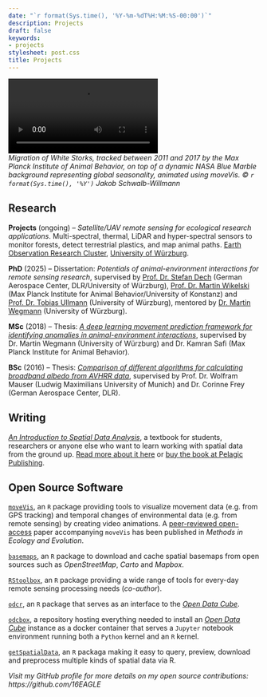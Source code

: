 ```yaml
---
date: "`r format(Sys.time(), '%Y-%m-%dT%H:%M:%S-00:00')`"
description: Projects
draft: false
keywords:
- projects
stylesheet: post.css
title: Projects
---
```


<video autoplay controls loop>
   <source src="/vid/projects.webm" type="video/webm">
   <source src="/vid/projects.mp4" type="video/mp4">
   <source src="/vid/projects.mov" type="video/mov">
</video>
<figcaption>*Migration of White Storks, tracked between 2011 and 2017 by the Max Planck Institute of Animal Behavior, on top of a dynamic NASA Blue Marble background representing global seasonality, animated using moveVis. © `r format(Sys.time(), '%Y')` Jakob Schwalb-Willmann*</figcaption>

## Research

**Projects** (ongoing) – *Satellite/UAV remote sensing for ecological research applications*. Multi-spectral, thermal, LiDAR and hyper-spectral sensors to monitor forests, detect terrestrial plastics, and map animal paths. [Earth Observation Research Cluster](https://www.geographie.uni-wuerzburg.de/en/earthobservation/), [University of Würzburg](https://www.uni-wuerzburg.de/en/).

**PhD** (2025) – Dissertation: *Potentials of animal-environment interactions for remote sensing research*, supervised by [Prof. Dr. Stefan Dech](https://www.geographie.uni-wuerzburg.de/en/earthobservation/staff/univ-prof-dr-stefan-dech/) (German Aerospace Center, DLR/University of Würzburg), [Prof. Dr. Martin Wikelski](https://www.mpg.de/307762/animal-behavior-wikelski) (Max Planck Institute for Animal Behavior/University of Konstanz) and [Prof. Dr. Tobias Ullmann](https://www.geographie.uni-wuerzburg.de/en/earthobservation/staff/prof-dr-tobias-ullmann/) (University of Würzburg), mentored by [Dr. Martin Wegmann](https://www.geographie.uni-wuerzburg.de/en/earthobservation/staff/dr-martin-wegmann/) (University of Würzburg).

**MSc** (2018) – Thesis: *[A deep learning movement prediction framework for identifying anomalies in animal-environment interactions](https://elib.dlr.de/123853/)*, supervised by Dr. Martin Wegmann (University of Würzburg) and Dr. Kamran Safi (Max Planck Institute for Animal Behavior).

**BSc** (2016) – Thesis: *[Comparison of different algorithms for calculating broadband albedo from AVHRR data](https://elib.dlr.de/107761/)*, supervised by Prof. Dr. Wolfram Mauser (Ludwig Maximilians University of Munich) and Dr. Corinne Frey (German Aerospace Center, DLR).

## Writing

<a href="https://pelagicpublishing.com/products/an-introduction-to-spatial-data-analysis?variant=31129275498601" target="_blank">*An Introduction to Spatial Data Analysis*</a>, a textbook for students, researchers or anyone else who want to learn working with spatial data from the ground up. <a href="http://book.ecosens.org/gsbook/" target="_blank">Read more about it here</a> or <a href="https://pelagicpublishing.com/products/an-introduction-to-spatial-data-analysis?variant=31129275498601" target="_blank">buy the book at Pelagic Publishing</a>.

## Open Source Software

[`moveVis`](https://github.com/16EAGLE/moveVis), an `R` package providing tools to visualize movement data (e.g. from GPS tracking) and temporal changes of environmental data (e.g. from remote sensing) by creating video animations. A [peer-reviewed open-access](https://doi.org/10.1111/2041-210X.13374) paper accompanying `moveVis` has been published in *Methods in Ecology and Evolution*.

[`basemaps`](https://github.com/16EAGLE/basemaps), an `R` package to download and cache spatial basemaps from open sources such as *OpenStreetMap*, *Carto* and *Mapbox*.

[`RStoolbox`](https://github.com/bleutner/RStoolbox), an `R` package providing a wide range of tools for every-day remote sensing processing needs (*co-author*).

[`odcr`](https://github.com/eo2cube/odcr), an `R` package that serves as an interface to the [*Open Data Cube*](https://www.opendatacube.org/). 

[`odcbox`](https://github.com/eo2cube/odcbox), a repository hosting everything needed to install an [*Open Data Cube*](https://www.opendatacube.org/) instance as a docker container that serves a `Jupyter` notebook environment running both a `Python` kernel and an `R` kernel.

[`getSpatialData`](https://github.com/16EAGLE/getSpatialData), an `R` packaga making it easy to query, preview, download and preprocess multiple kinds of spatial data via R.

*Visit my GitHub profile for more details on my open source contributions: https://github.com/16EAGLE*

